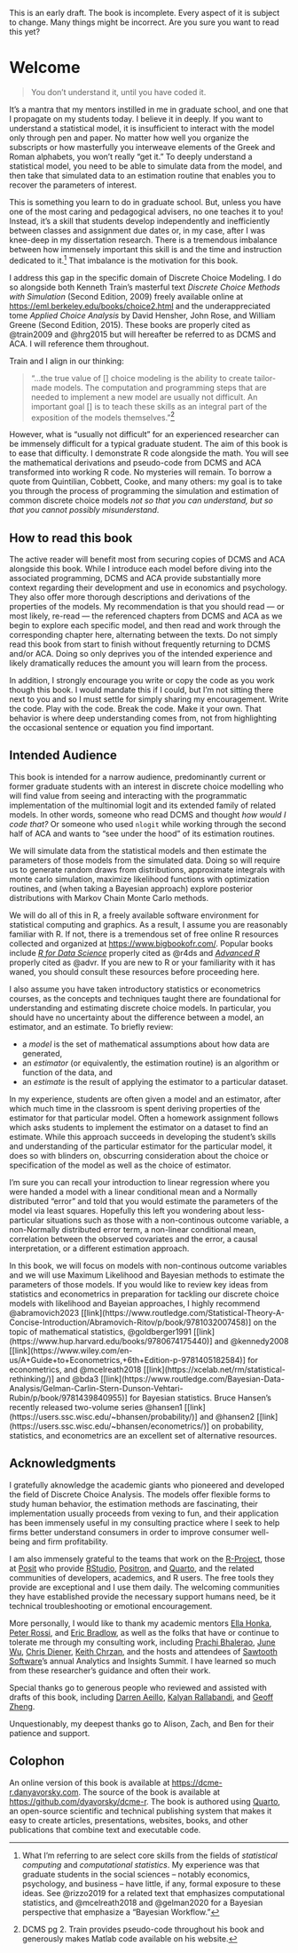 
::: {.callout-warning}
This is an early draft. The book is incomplete. Every aspect of it is subject to change. Many things might be incorrect. Are you sure you want to read this yet?
:::

# Welcome {.unnumbered}

> You don't understand it, until you have coded it.

It's a mantra that my mentors instilled in me in graduate school, and one that I propagate on my students today. I believe it in deeply. If you want to understand a statistical model, it is insufficient to interact with the model only through pen and paper. No matter how well you organize the subscripts or how masterfully you interweave elements of the Greek and Roman alphabets, you won't really "get it." To deeply understand a statistical model, you need to be able to simulate data from the model, and then take that simulated data to an estimation routine that enables you to recover the parameters of interest. 

This is something you learn to do in graduate school. But, unless you have one of the most caring and pedagogical advisers, no one teaches it to you! Instead, it's a skill that students develop independently and inefficiently between classes and assignment due dates or, in my case, after I was knee-deep in my dissertation research. There is a tremendous imbalance between how immensely important this skill is and the time and instruction dedicated to it.[^1] That imbalance is the motivation for this book.

I address this gap in the specific domain of Discrete Choice Modeling. I do so alongside both Kenneth Train's masterful text _Discrete Choice Methods with Simulation_ (Second Edition, 2009) freely available online at <https://eml.berkeley.edu/books/choice2.html> and the underappreciated tome _Applied Choice Analysis_ by David Hensher, John Rose, and William Greene (Second Edition, 2015). These books are properly cited as @train2009 and @hrg2015 but will hereafter be referred to as DCMS and ACA.  I will reference them throughout.

Train and I align in our thinking: 

> "...the true value of [] choice modeling is the ability to create tailor-made models. The computation and programming steps that are needed to implement a new model are usually not difficult. An important goal [] is to teach these skills as an integral part of the exposition of the models themselves."[^2] 

However, what is "usually not difficult" for an experienced researcher can be immensely difficult for a typical graduate student. The aim of this book is to ease that difficulty. I demonstrate R code alongside the math. You will see the mathematical derivations and pseudo-code from DCMS and ACA transformed into working R code. No mysteries will remain. To borrow a quote from Quintilian, Cobbett, Cooke, and many others: my goal is to take you through the process of programming the simulation and estimation of common discrete choice models _not so that you can understand, but so that you cannot possibly misunderstand_.

[^1]: What I'm referring to are select core skills from the fields of _statistical computing_ and _computational statistics_. My experience was that graduate students in the social sciences -- notably economics, psychology, and business -- have little, if any, formal exposure to these ideas. See @rizzo2019 for a related text that emphasizes computational statistics, and @mcelreath2018 and @gelman2020 for a Bayesian perspective that emphasize a "Bayesian Workflow."

[^2]: DCMS pg 2. Train provides pseudo-code throughout his book and generously makes Matlab code available on his website.


## How to read this book

The active reader will benefit most from securing copies of DCMS and ACA alongside this book. While I introduce each model before diving into the associated programming, DCMS and ACA provide substantially more context regarding their development and use in economics and psychology. They also offer more thorough descriptions and derivations of the properties of the models. My recommendation is that you should read --- or most likely, re-read --- the referenced chapters from DCMS and ACA as we begin to explore each specific model, and then read and work through the corresponding chapter here, alternating between the texts. Do not simply read this book from start to finish without frequently returning to DCMS and/or ACA. Doing so only deprives you of the intended experience and likely dramatically reduces the amount you will learn from the process. 

In addition, I strongly encourage you write or copy the code as you work though this book. I would mandate this if I could, but I'm not sitting there next to you and so I must settle for simply sharing my encouragement. Write the code. Play with the code. Break the code. Make it your own. That behavior is where deep understanding comes from, not from highlighting the occasional sentence or equation you find important.


## Intended Audience

This book is intended for a narrow audience, predominantly current or former graduate students with an interest in discrete choice modelling who will find value from seeing and interacting with the programmatic implementation of the multinomial logit and its extended family of related models. In other words, someone who read DCMS and thought _how would I code that?_ Or someone who used `nlogit` while working through the second half of ACA and wants to "see under the hood" of its estimation routines.

We will simulate data from the statistical models and then estimate the parameters of those models from the simulated data. Doing so will require us to generate random draws from distributions, approximate integrals with monte carlo simulation, maximize likelihood functions with optimization routines, and (when taking a Bayesian approach) explore posterior distributions with Markov Chain Monte Carlo methods. 

 We will do all of this in R, a freely available software environment for statistical computing and graphics. As a result, I assume you are reasonably familiar with R. If not, there is a tremendous set of free online R resources collected and organized at <https://www.bigbookofr.com/>. Popular books include [_R for Data Science_](https://r4ds.hadley.nz/) properly cited as @r4ds and [_Advanced R_](https://adv-r.hadley.nz/) properly cited as @advr. If you are new to R or your familiarity with it has waned, you should consult these resources before proceeding here.

I also assume you have taken introductory statistics or econometrics courses, as the concepts and techniques taught there are foundational for understanding and estimating discrete choice models. In particular, you should have no uncertainty about the difference between a model, an estimator, and an estimate. To briefly review: 

 - a _model_ is the set of mathematical assumptions about how data are generated, 
 - an _estimator_ (or equivalently, the estimation routine) is an algorithm or function of the data, and
 - an _estimate_ is the result of applying the estimator to a particular dataset.

In my experience, students are often given a model and an estimator, after which much time in the classroom is spent deriving properties of the estimator for that particular model. Often a homework assignment follows which asks students to implement the estimator on a dataset to find an estimate. While this approach succeeds in developing the student's skills and understanding of the particular estimator for the particular model, it does so with blinders on, obscurring consideration about the choice or specification of the model as well as the choice of estimator. 

I'm sure you can recall your introduction to linear regression where you were handed a model with a linear conditional mean and a Normally distributed "error" and told that you would estimate the parameters of the model via least squares. Hopefully this left you wondering about less-particular situations such as those with a non-continous outcome variable, a non-Normally distributed error term, a non-linear conditional mean,  correlation between the observed covariates and the error, a causal interpretation, or a different estimation approach. 

In this book, we will focus on models with non-continous outcome variables and we will use Maximum Likelihood and Bayesian methods to estimate the parameters of those models. If you would like to review key ideas from statistics and econometrics in preparation for tackling our discrete choice models with likelihood and Bayeian approaches, I highly recommend @abramovich2023 [[link](https://www.routledge.com/Statistical-Theory-A-Concise-Introduction/Abramovich-Ritov/p/book/9781032007458)] on the topic of mathematical statistics, @goldberger1991 [[link](https://www.hup.harvard.edu/books/9780674175440)] and @kennedy2008 [[link](https://www.wiley.com/en-us/A+Guide+to+Econometrics,+6th+Edition-p-9781405182584)] for econometrics, and @mcelreath2018 [[link](https://xcelab.net/rm/statistical-rethinking/)] and @bda3 [[link](https://www.routledge.com/Bayesian-Data-Analysis/Gelman-Carlin-Stern-Dunson-Vehtari-Rubin/p/book/9781439840955)] for Bayesian statistics. Bruce Hansen's recently released two-volume series @hansen1 [[link](https://users.ssc.wisc.edu/~bhansen/probability/)] and @hansen2 [[link](https://users.ssc.wisc.edu/~bhansen/econometrics/)] on probability, statistics, and econometrics are an excellent set of alternative resources.


## Acknowledgments

I gratefully aknowledge the academic giants who pioneered and developed the field of Discrete Choice Analysis. The models offer flexible forms to study human behavior, the estimation methods are fascinating, their implementation usually proceeds from vexing to fun, and their application has been immensely useful in my consulting practice where I seek to help firms better understand consumers in order to improve consumer well-being and firm profitability. 

I am also immensely grateful to the teams that work on the [R-Project](https://www.r-project.org/), those at [Posit](https://posit.co/) who provide [RStudio](https://posit.co/products/open-source/rstudio/), [Positron](https://github.com/posit-dev/positron), and [Quarto](https://quarto.org/), and the related communities of developers, academics, and R users. The free tools they provide are exceptional and I use them daily. The welcoming communities they have established provide the necessary support humans need, be it technical troubleshooting or emotional encouragement.

More personally, I would like to thank my academic mentors [Ella Honka](https://www.anderson.ucla.edu/faculty-and-research/marketing/faculty/honka), [Peter Rossi](https://www.anderson.ucla.edu/faculty-and-research/marketing/faculty/rossi), and [Eric Bradlow](https://marketing.wharton.upenn.edu/profile/ebradlow/), as well as the folks that have or continue to tolerate me through my consulting work, including [Prachi Bhalerao](https://www.gbkcollective.com/team-profiles/prachibhalerao), [June Wu](https://www.bain.com/our-team/june-wu/), [Chris Diener](http://www.analytics-team.com/), [Keith Chrzan](https://sawtoothsoftware.com/consulting), and the hosts and attendees of [Sawtooth Software](https://sawtoothsoftware.com/)'s annual Analytics and Insights Summit. I have learned so much from these researcher's guidance and often their work. 

Special thanks go to generous people who reviewed and assisted with drafts of this book, including [Darren Aeillo](https://www.darrenaiello.com/), [Kalyan Rallabandi](https://www.kalyanrallabandi.com/), and [Geoff Zheng](https://www.geoff-zheng.com/).

Unquestionably, my deepest thanks go to Alison, Zach, and Ben for their patience and support.

## Colophon

An online version of this book is available at <https://dcme-r.danyavorsky.com>. The source of the book is available at <https://github.com/dyavorsky/dcme-r>. The book is authored using [Quarto](https://quarto.org), an open-source scientific and technical publishing system that makes it easy to create articles, presentations, websites, books, and other publications that combine text and executable code.
